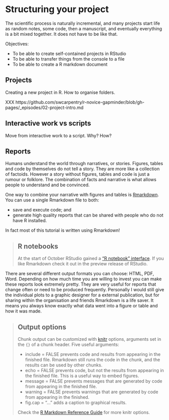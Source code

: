 # Structuring your project

The scientific process is naturally incremental, and many projects start
life as random notes, some code, then a manuscript, and eventually everything
is a bit mixed together. It does not have to be like that.

Objectives:

* To be able to create self-contained projects in RStudio
* To be able to transfer things from the console to a file
* To be able to create a R markdown document


## Projects

Creating a new project in R. How to organise folders.

XXX https://github.com/swcarpentry/r-novice-gapminder/blob/gh-pages/_episodes/02-project-intro.md


## Interactive work vs scripts

Move from interactive work to a script. Why? How?


## Reports

Humans understand the world through narratives, or stories. Figures, tables
and code by themselves do not tell a story. They are more like a collection of
factoids. However a story without figures, tables and code is just a rumour or
folklore. The combination of facts and narrative is what allows people to
understand and be convinced.

One way to combine your narrative with figures and tables is
[Rmarkdown](http://rmarkdown.rstudio.com/lesson-1.html). You can use a single
Rmarkdown file to both:

* save and execute code; and
* generate high quality reports that can be shared with people who do not have
  R installed.

In fact most of this tutorial is written using Rmarkdown!

> ## R notebooks
>
> At the start of October RStudio gained a ["R notebook"
> interface](https://www.r-bloggers.com/r-notebooks/). If you like Rmarkdown
> check it out in the preview release of RStudio.

There are several different output formats you can choose: HTML, PDF, Word.
Depending on how much time you are willing to invest you can make these
reports look extremely pretty. They are very useful for reports that change
often or need to be produced frequently. Personally I would still give the
individual plots to a graphic designer for a external publication, but for
sharing within the organisation and friends Rmarkdown is a life saver. It
means you always know exactly what data went into a figure or table and how
it was made.

> ## Output options
>
> Chunk output can be customized with [knitr](http://yihui.name/knitr/options/)
> options, arguments set in the `{}` of a chunk header. Five useful arguments:
>
> * include = FALSE prevents code and results from appearing in the
>   finished file. Rmarkdown still runs the code in the chunk, and the
>   results can be used by other chunks.
> * echo = FALSE prevents code, but not the results from appearing in
>   the finished file. This is a useful way to embed figures.
> * message = FALSE prevents messages that are generated by code from
>   appearing in the finished file.
> * warning = FALSE prevents warnings that are generated by code from
>   appearing in the finished.
> * fig.cap = "..." adds a caption to graphical results.
>
> Check the [R Markdown Reference
> Guide](https://www.rstudio.com/wp-content/uploads/2015/03/rmarkdown-reference.pdf) for more knitr
> options.
